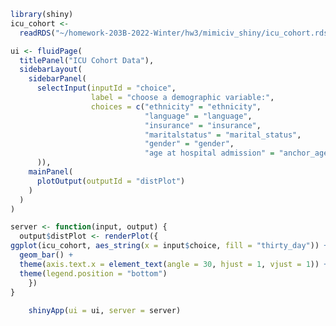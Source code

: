 

```r
library(shiny)
icu_cohort <- 
  readRDS("~/homework-203B-2022-Winter/hw3/mimiciv_shiny/icu_cohort.rds")

ui <- fluidPage(
  titlePanel("ICU Cohort Data"),
  sidebarLayout(
    sidebarPanel(
      selectInput(inputId = "choice",
                  label = "choose a demographic variable:",
                  choices = c("ethnicity" = "ethnicity",
                              "language" = "language", 
                              "insurance" = "insurance", 
                              "maritalstatus" = "marital_status", 
                              "gender" = "gender", 
                              "age at hospital admission" = "anchor_age")
      )),
    mainPanel(
      plotOutput(outputId = "distPlot")
    )
  )
)

server <- function(input, output) {
  output$distPlot <- renderPlot({
ggplot(icu_cohort, aes_string(x = input$choice, fill = "thirty_day")) +
  geom_bar() +
  theme(axis.text.x = element_text(angle = 30, hjust = 1, vjust = 1)) +
  theme(legend.position = "bottom")
    })
}
    
    shinyApp(ui = ui, server = server)
```